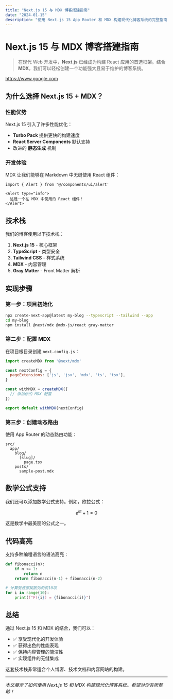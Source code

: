 ```yaml
---
title: "Next.js 15 与 MDX 博客搭建指南"
date: "2024-01-15"
description: "使用 Next.js 15 App Router 和 MDX 构建现代化博客系统的完整指南"
---
```


# Next.js 15 与 MDX 博客搭建指南

>在现代 Web 开发中，**Next.js** 已经成为构建 React 应用的首选框架。结合 **MDX**，我们可以轻松创建一个功能强大且易于维护的博客系统。

https://www.google.com

## 为什么选择 Next.js 15 + MDX？

### 性能优势

Next.js 15 引入了许多性能优化：

- **Turbo Pack** 提供更快的构建速度
- **React Server Components** 默认支持
- 改进的 **静态生成** 机制

### 开发体验

MDX 让我们能够在 Markdown 中无缝使用 React 组件：

```tsx
import { Alert } from '@/components/ui/alert'

<Alert type="info">
  这是一个在 MDX 中使用的 React 组件！
</Alert>
```

## 技术栈

我们的博客使用以下技术栈：

1. **Next.js 15** - 核心框架
2. **TypeScript** - 类型安全
3. **Tailwind CSS** - 样式系统
4. **MDX** - 内容管理
5. **Gray Matter** - Front Matter 解析

## 实现步骤

### 第一步：项目初始化

```bash
npx create-next-app@latest my-blog --typescript --tailwind --app
cd my-blog
npm install @next/mdx @mdx-js/react gray-matter
```

### 第二步：配置 MDX

在项目根目录创建 `next.config.js`：

```javascript
import createMDX from '@next/mdx'

const nextConfig = {
  pageExtensions: ['js', 'jsx', 'mdx', 'ts', 'tsx'],
}

const withMDX = createMDX({
  // 添加你的 MDX 配置
})

export default withMDX(nextConfig)
```

### 第三步：创建动态路由

使用 App Router 的动态路由功能：

```
src/
  app/
    blog/
      [slug]/
        page.tsx
    posts/
      sample-post.mdx
```

## 数学公式支持

我们还可以添加数学公式支持。例如，欧拉公式：

$$e^{i\pi} + 1 = 0$$


这是数学中最美丽的公式之一。

## 代码高亮

支持多种编程语言的语法高亮：

```python
def fibonacci(n):
    if n <= 1:
        return n
    return fibonacci(n-1) + fibonacci(n-2)

# 计算斐波那契数列的前10项
for i in range(10):
    print(f"F({i}) = {fibonacci(i)}")
```

## 总结

通过 Next.js 15 和 MDX 的结合，我们可以：

- ✅ 享受现代化的开发体验
- ✅ 获得出色的性能表现
- ✅ 保持内容管理的简洁性
- ✅ 实现组件的无缝集成

这套技术栈非常适合个人博客、技术文档和内容网站的构建。

---

*本文展示了如何使用 Next.js 15 和 MDX 构建现代化博客系统。希望对你有所帮助！*
